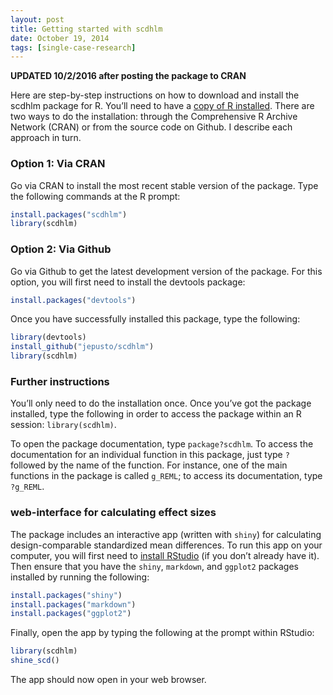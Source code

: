 ```yaml
---
layout: post
title: Getting started with scdhlm
date: October 19, 2014
tags: [single-case-research]
---
```


**UPDATED 10/2/2016 after posting the package to CRAN**

Here are step-by-step instructions on how to download and install the scdhlm package for R. You'll need to have a [copy of R installed](http://cran.us.r-project.org/). There are two ways to do the installation: through the Comprehensive R Archive Network (CRAN) or from the source code on Github. I describe each approach in turn.

### Option 1: Via CRAN

Go via CRAN to install the most recent stable version of the package. Type the following commands at the R prompt:

```r
install.packages("scdhlm")
library(scdhlm)
```

### Option 2: Via Github

Go via Github to get the latest development version of the package. For this option, you will first need to install the devtools package:

```r
install.packages("devtools")
```

Once you have successfully installed this package, type the following:

```r
library(devtools)
install_github("jepusto/scdhlm")
library(scdhlm)
```

### Further instructions

You'll only need to do the installation once. Once you've got the package installed, type the following in order to access the package within an R session: `library(scdhlm)`. 

To open the package documentation, type `package?scdhlm`. To access the documentation for an individual function in this package, just type `?` followed by the name of the function. For instance, one of the main functions in the package is called `g_REML`; to access its documentation, type `?g_REML`.

### web-interface for calculating effect sizes

The package includes an interactive app (written with `shiny`) for calculating design-comparable standardized mean differences. To run this app on your computer, you will first need to [install RStudio](https://www.rstudio.com/products/rstudio/download/) (if you don't already have it). Then ensure that you have the `shiny`, `markdown`, and `ggplot2` packages installed by running the following:  
```r
install.packages("shiny")
install.packages("markdown")
install.packages("ggplot2")
```

Finally, open the app by typing the following at the prompt within RStudio:
```r
library(scdhlm)
shine_scd()
```

The app should now open in your web browser. 
